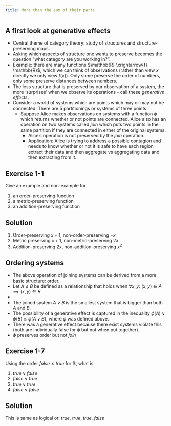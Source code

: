 ```yaml
---
title: More than the sum of their parts
---
```


## A first look at generative effects

-  Central theme of category theory: study of structures and structure-preserving maps.
-  Asking which aspects of structure one wants to preserve becomes the question "what category are you working in?".
-    Example: there are many functions $\mathbb{R} \xrightarrow{f} \mathbb{R}$, which we can think of observations (rather than view $x$ directly we only view $f(x)$). Only some preserve the order of numbers, only some preserve distances between numbers.
-  The less structure that is preserved by our observation of a system, the more 'surprises' when we observe its operations - call these *generative effects*.
-  Consider a world of systems which are points which may or may not be connected. There are 5 partitionings or systems of three points.
    -  Suppose Alice makes observations on systems with a function $\phi$ which returns whether or not points are connected. Alice also has an operation on two systems called *join* which puts two points in the same partition if they are connected in either of the original systems.
        -  Alice's operation is not preserved by the *join* operation.
        -  Application: Alice is trying to address a possible contagion and needs to know whether or not it is safe to have each region extract their data and then aggregate vs aggregating data and then extracting from it.

::: {.callout-important icon=false collapse=false}
## Exercise 1-1
Give an example and non-example for

1. an order-preserving function
2. a metric-preserving function
3. an addition-preserving function

::: {.callout-note collapse=true appearance="minimal"}
## Solution

1. Order-preserving $x+1$, non-order-preserving $-x$
2. Metric preserving $x+1$, non-metric-preserving $2x$
3. Addition-preserving $2x$, non-addition-preserving $x^2$
:::
:::

## Ordering systems

- The above operation of joining systems can be derived from a more basic structure: order.
- Let $A \leq B$ be defined as a relationship that holds when $\forall x,y:\ (x,y) \in A \implies (x,y) \in B$
-  \begin{tikzcd}& \boxed{a b c}&\\\boxed{a b} \boxed{c} \arrow[ru] & \boxed{ac}\boxed{b} \arrow[u] & \boxed{a}\boxed{bc} \arrow[lu] \\& \boxed{a}\boxed{b}\boxed{c} \arrow[lu] \arrow[u] \arrow[ru] & \end{tikzcd}
-  The joined system $A \lor B$ is the smallest system that is bigger than both $A$ and $B$.
- The possibility of a generative effect is captured in the inequality $\phi(A) \lor \phi(B) \leq \phi(A \lor B)$, where $\phi$ was defined above.
- There was a generative effect because there exist systems violate this (both are individually false for $\phi$ but not when put together).
- $\phi$ preserves order but not *join*


::: {.callout-important icon=false collapse=false}
## Exercise 1-7

Using the order $false \leq true$ for $\mathbb{B}$, what is:

1. $true \lor false$
2. $false \lor true$
3. $true \lor true$
4. $false \lor false$

::: {.callout-note collapse=true appearance="minimal"}
## Solution
This is same as logical or: $true,\ true,\ true,\ false$
:::
:::